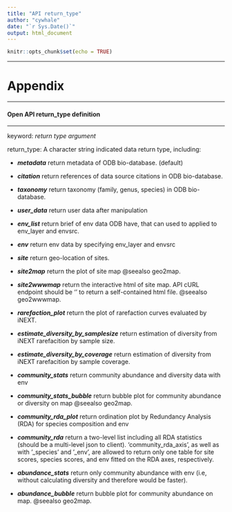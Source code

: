 ---
title: "API return_type"
author: "cywhale"
date: "`r Sys.Date()`"
output: html_document
---

```{r setup, include=FALSE}
knitr::opts_chunk$set(echo = TRUE)
```

---   


# Appendix 

---  

#### Open API return_type definition

---  

<a name="return_type">keyword: </a> _return type argument_

return_type: A character string indicated data return type, including:

  - **_metadata_** return metadata of ODB bio-database. (default)

  - **_citation_** return references of data source citations in ODB bio-database.

  - **_taxonomy_** return taxonomy (family, genus, species) in ODB bio-database.

  - **_user\_data_** return user data after manipulation

  - **_env\_list_** return brief of env data ODB have, that can used to applied to env_layer and envsrc.

  - **_env_** return env data by specifying env_layer and envsrc

  - **_site_** return geo-location of sites.

  - **_site2map_** return the plot of site map @seealso geo2map.

  - **_site2wwwmap_** return the interactive html of site map. API cURL endpoint should be '\bin' to return a self-contained html file. @seealso geo2wwwmap.

  - **_rarefaction\_plot_** return the plot of rarefaction curves evaluated by iNEXT.

  - **_estimate\_diversity\_by\_samplesize_** return estimation of diversity from iNEXT rarefacition by sample size.

  - **_estimate\_diversity\_by\_coverage_** return estimation of diversity from iNEXT rarefacition by sample coverage.

  - **_community\_stats_** return community abundance and diversity data with env

  - **_community\_stats\_bubble_** return bubble plot for community abundance or diversity on map @seealso geo2map.

  - **_community\_rda\_plot_** return ordination plot by Redundancy Analysis (RDA) for species composition and env

  - **_community\_rda_** return a two-level list including all RDA statistics (should be a multi-level json to client). 'community_rda_axis', as well as with '_species' and '_env', are allowed to return only one table for site scores, species scores, and env fitted on the RDA axes, respectively.

  - **_abundance\_stats_** return only community abundance with env (i.e, without calculating diversity and therefore would be faster).

  - **_abundance\_bubble_** return bubble plot for community abundance on map. @seealso geo2map.
